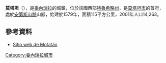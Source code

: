 '''莫塔坦'''（{{lang-es|Motatán}}），是[[委內瑞拉|委內瑞拉]]的城鎮，位於該國西部[[特魯希略州|特魯希略州]]，是[[莫塔坦市_(特魯希略州)|莫塔坦市]]的首府，處於[[安第斯山脈|安第斯山脈]]山腳，始建於1579年，面積115平方公里，2001年人口14,263。

==參考資料==
* [https://web.archive.org/web/20191029121444/http://www.motatan.com.ve/ Sitio web de Motatán]

{{Venezuela-geo-stub}}
[[Category:委內瑞拉城市|Category:委內瑞拉城市]]